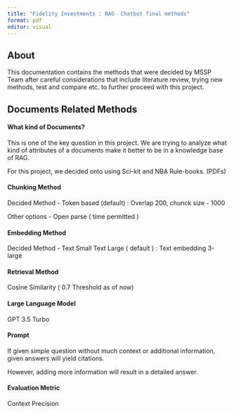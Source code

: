 ```yaml
---
title: "Fidelity Investments : RAG  Chatbot final methods"
format: pdf
editor: visual
---
```


## About

This documentation contains the methods that were decided by MSSP Team after careful considerations that include literature review, trying new methods, test and compare etc. to further proceed with this project.

## Documents Related Methods

#### What kind of Documents?

This is one of the key question in this project. We are trying to analyze what kind of attributes of a documents make it better to be in a knowledge base of RAG.

For this project, we decided onto using Sci-kit and NBA Rule-books. (PDFs)

#### Chunking Method 

Decided Method - Token based (default) : Overlap 200, chunck size - 1000

Other options - Open parse ( time permitted )

#### Embedding Method

Decided Method - Text Small Text Large ( default ) : Text embedding 3-large

#### Retrieval Method 

Cosine Similarity ( 0.7 Threshold as of now)

#### Large Language Model

GPT 3.5 Turbo

#### Prompt

If given simple question without much context or additional information, given answers will yield citations.

However, adding more information will result in a detailed answer.

#### Evaluation Metric

Context Precision
